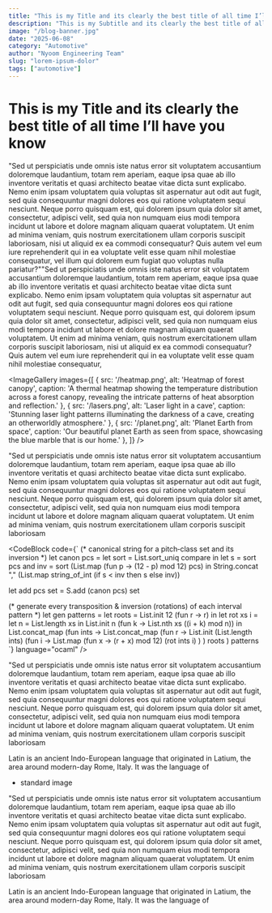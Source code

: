 ```yaml
---
title: "This is my Title and its clearly the best title of all time I’ll have you know"
description: "This is my Subtitle and its clearly the best title of all time I’ll have you know"
image: "/blog-banner.jpg"
date: "2025-06-08"
category: "Automotive"
author: "Nyoom Engineering Team"
slug: "lorem-ipsum-dolor"
tags: ["automotive"]
---
```



# This is my Title and its clearly the best title of all time I’ll have you know

"Sed ut perspiciatis unde omnis iste natus error sit voluptatem accusantium doloremque laudantium, totam rem aperiam, eaque ipsa quae ab illo inventore veritatis et quasi architecto beatae vitae dicta sunt explicabo. Nemo enim ipsam voluptatem quia voluptas sit aspernatur aut odit aut fugit, sed quia consequuntur magni dolores eos qui ratione voluptatem sequi nesciunt. Neque porro quisquam est, qui dolorem ipsum quia dolor sit amet, consectetur, adipisci velit, sed quia non numquam eius modi tempora incidunt ut labore et dolore magnam aliquam quaerat voluptatem. Ut enim ad minima veniam, quis nostrum exercitationem ullam corporis suscipit laboriosam, nisi ut aliquid ex ea commodi consequatur? Quis autem vel eum iure reprehenderit qui in ea voluptate velit esse quam nihil molestiae consequatur, vel illum qui dolorem eum fugiat quo voluptas nulla pariatur?""Sed ut perspiciatis unde omnis iste natus error sit voluptatem accusantium doloremque laudantium, totam rem aperiam, eaque ipsa quae ab illo inventore veritatis et quasi architecto beatae vitae dicta sunt explicabo. Nemo enim ipsam voluptatem quia voluptas sit aspernatur aut odit aut fugit, sed quia consequuntur magni dolores eos qui ratione voluptatem sequi nesciunt. Neque porro quisquam est, qui dolorem ipsum quia dolor sit amet, consectetur, adipisci velit, sed quia non numquam eius modi tempora incidunt ut labore et dolore magnam aliquam quaerat voluptatem. Ut enim ad minima veniam, quis nostrum exercitationem ullam corporis suscipit laboriosam, nisi ut aliquid ex ea commodi consequatur? Quis autem vel eum iure reprehenderit qui in ea voluptate velit esse quam nihil molestiae consequatur,

<ImageGallery
  images={[
    { 
      src: '/heatmap.png', 
      alt: 'Heatmap of forest canopy',
      caption: 'A thermal heatmap showing the temperature distribution across a forest canopy, revealing the intricate patterns of heat absorption and reflection.'
    },
    { 
      src: '/lasers.png', 
      alt: 'Laser light in a cave',
      caption: 'Stunning laser light patterns illuminating the darkness of a cave, creating an otherworldly atmosphere.'
    },
    { 
      src: '/planet.png', 
      alt: 'Planet Earth from space',
      caption: 'Our beautiful planet Earth as seen from space, showcasing the blue marble that is our home.'
    },
  ]}
/>


"Sed ut perspiciatis unde omnis iste natus error sit voluptatem accusantium doloremque laudantium, totam rem aperiam, eaque ipsa quae ab illo inventore veritatis et quasi architecto beatae vitae dicta sunt explicabo. Nemo enim ipsam voluptatem quia voluptas sit aspernatur aut odit aut fugit, sed quia consequuntur magni dolores eos qui ratione voluptatem sequi nesciunt. Neque porro quisquam est, qui dolorem ipsum quia dolor sit amet, consectetur, adipisci velit, sed quia non numquam eius modi tempora incidunt ut labore et dolore magnam aliquam quaerat voluptatem. Ut enim ad minima veniam, quis nostrum exercitationem ullam corporis suscipit laboriosam

<CodeBlock
  code={`
(* canonical string for a pitch‑class set and its inversion *)
let canon pcs =
  let sort = List.sort_uniq compare in
  let s   = sort pcs
  and inv = sort (List.map (fun p -> (12 - p) mod 12) pcs) in
  String.concat "," (List.map string_of_int (if s < inv then s else inv))

let add pcs set = S.add (canon pcs) set

(* generate every transposition & inversion (rotations) of each interval pattern *)
let gen patterns =
  let roots  = List.init 12 (fun r -> r) in
  let rot xs i =
    let n = List.length xs in
    List.init n (fun k -> List.nth xs ((i + k) mod n))
  in
  List.concat_map (fun ints ->
    List.concat_map (fun r ->
      List.init (List.length ints) (fun i ->
        List.map (fun x -> (r + x) mod 12) (rot ints i)
      )
    ) roots
  ) patterns
`}
  language="ocaml"
/>

"Sed ut perspiciatis unde omnis iste natus error sit voluptatem accusantium doloremque laudantium, totam rem aperiam, eaque ipsa quae ab illo inventore veritatis et quasi architecto beatae vitae dicta sunt explicabo. Nemo enim ipsam voluptatem quia voluptas sit aspernatur aut odit aut fugit, sed quia consequuntur magni dolores eos qui ratione voluptatem sequi nesciunt. Neque porro quisquam est, qui dolorem ipsum quia dolor sit amet, consectetur, adipisci velit, sed quia non numquam eius modi tempora incidunt ut labore et dolore magnam aliquam quaerat voluptatem. Ut enim ad minima veniam, quis nostrum exercitationem ullam corporis suscipit laboriosam

Latin is an ancient Indo-European language that originated in Latium, the area around modern-day Rome, Italy. It was the language of 

- standard image

"Sed ut perspiciatis unde omnis iste natus error sit voluptatem accusantium doloremque laudantium, totam rem aperiam, eaque ipsa quae ab illo inventore veritatis et quasi architecto beatae vitae dicta sunt explicabo. Nemo enim ipsam voluptatem quia voluptas sit aspernatur aut odit aut fugit, sed quia consequuntur magni dolores eos qui ratione voluptatem sequi nesciunt. Neque porro quisquam est, qui dolorem ipsum quia dolor sit amet, consectetur, adipisci velit, sed quia non numquam eius modi tempora incidunt ut labore et dolore magnam aliquam quaerat voluptatem. Ut enim ad minima veniam, quis nostrum exercitationem ullam corporis suscipit laboriosam

Latin is an ancient Indo-European language that originated in Latium, the area around modern-day Rome, Italy. It was the language of 